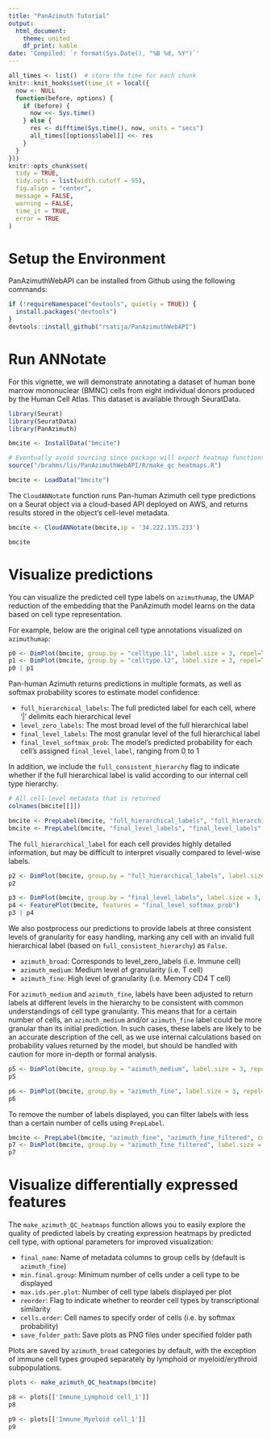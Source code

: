 ```yaml
---
title: "PanAzimuth Tutorial"
output:
  html_document:
    theme: united
    df_print: kable
date: 'Compiled: `r format(Sys.Date(), "%B %d, %Y")`'
---
```

```r
all_times <- list()  # store the time for each chunk
knitr::knit_hooks$set(time_it = local({
  now <- NULL
  function(before, options) {
    if (before) {
      now <<- Sys.time()
    } else {
      res <- difftime(Sys.time(), now, units = "secs")
      all_times[[options$label]] <<- res
    }
  }
}))
knitr::opts_chunk$set(
  tidy = TRUE,
  tidy.opts = list(width.cutoff = 95),
  fig.align = "center",
  message = FALSE,
  warning = FALSE,
  time_it = TRUE,
  error = TRUE
)
```

# Setup the Environment
PanAzimuthWebAPI can be installed from Github using the following commands:
```r
if (!requireNamespace("devtools", quietly = TRUE)) {
  install.packages("devtools")
}
devtools::install_github("rsatija/PanAzimuthWebAPI")
```
# Run ANNotate
For this vignette, we will demonstrate annotating a dataset of human bone marrow mononuclear (BMNC) cells from eight individual donors produced by the Human Cell Atlas. This dataset is available through SeuratData.
```r
library(Seurat)
library(SeuratData)
library(PanAzimuth)
```
```r
bmcite <- InstallData("bmcite")
```
```r
# Eventually avoid sourcing since package will export heatmap functions. 
source("/brahms/lis/PanAzimuthWebAPI/R/make_qc_heatmaps.R") 
```
```r
bmcite <- LoadData("bmcite")
```

The `CloudANNotate` function runs Pan-human Azimuth cell type predictions on a Seurat object via a cloud-based API deployed on AWS, and returns results stored in the object's cell-level metadata. 

```r
bmcite <- CloudANNotate(bmcite,ip = '34.222.135.233')
```
```r
bmcite
```

# Visualize predictions
You can visualize the predicted cell type labels on `azimuthumap`, the UMAP reduction of the embedding that the PanAzimuth model learns on the data based on cell type representation.

For example, below are the original cell type annotations visualized on `azimuthumap`:

```r
p0 <- DimPlot(bmcite, group.by = "celltype.l1", label.size = 3, repel=T, label=T) + NoLegend()
p1 <- DimPlot(bmcite, group.by = "celltype.l2", label.size = 3, repel=T, label=T) + NoLegend()
p0 | p1
```

Pan-human Azimuth returns predictions in multiple formats, as well as softmax probability scores to estimate model confidence:

* `full_hierarchical_labels`: The full predicted label for each cell, where '|' delimits each hierarchical level
* `level_zero_labels`: The most broad level of the full hierarchical label
* `final_level_labels`: The most granular level of the full hierarchical label
* `final_level_softmax_prob`: The model’s predicted probability for each cell’s assigned `final_level_label`, ranging from 0 to 1

In addition, we include the `full_consistent_hierarchy` flag to indicate whether if the full hierarchical label is valid according to our internal cell type hierarchy.

```r
# All cell-level metadata that is returned
colnames(bmcite[[]])
```
```r
bmcite <- PrepLabel(bmcite, "full_hierarchical_labels", "full_hierarchical_labels", cutoff=20)
bmcite <- PrepLabel(bmcite, "final_level_labels", "final_level_labels", cutoff=20)
```

The `full_hierarchical_label` for each cell provides highly detailed information, but may be difficult to interpret visually compared to level-wise labels. 

```r
p2 <- DimPlot(bmcite, group.by = "full_hierarchical_labels", label.size = 1.5, repel=T, label=T) + NoLegend()
p2
```
```r
p3 <- DimPlot(bmcite, group.by = "final_level_labels", label.size = 3, repel=T, label=T) + NoLegend()
p4 <- FeaturePlot(bmcite, features = "final_level_softmax_prob") 
p3 | p4
```

We also postprocess our predictions to provide labels at three consistent levels of granularity for easy handling, marking any cell with an invalid full hierarchical label (based on `full_consistent_hierarchy`) as `False`.  

* `azimuth_broad`: Corresponds to level_zero_labels (i.e. Immune cell)
* `azimuth_medium`: Medium level of granularity (i.e. T cell)
* `azimuth_fine`: High level of granularity (i.e. Memory CD4 T cell)

For `azimuth_medium` and `azimuth_fine`, labels have been adjusted to return labels at different levels in the hierarchy to be consistent with common understandings of cell type granularity. 
This means that for a certain number of cells, an `azimuth_medium` and/or `azimuth_fine` label could be more granular than its initial prediction. In such cases, these labels are likely to be an accurate description of the cell, as we use internal calculations based on probability values returned by the model, but should be handled with caution for more in-depth or formal analysis. 

```r
p5 <- DimPlot(bmcite, group.by = "azimuth_medium", label.size = 3, repel=T, label=T) + NoLegend()
p5
```
```r
p6 <- DimPlot(bmcite, group.by = "azimuth_fine", label.size = 3, repel=T, label=T) + NoLegend()
p6
```

To remove the number of labels displayed, you can filter labels with less than a certain number of cells using `PrepLabel`.

```r
bmcite <- PrepLabel(bmcite, "azimuth_fine", "azimuth_fine_filtered", cutoff=20)
p7 <- DimPlot(bmcite, group.by = "azimuth_fine_filtered", label.size = 3, repel=T, label=T) + NoLegend()
p7
```

# Visualize differentially expressed features
The `make_azimuth_QC_heatmaps` function allows you to easily explore the quality of predicted labels by creating expression heatmaps by predicted cell type, with optional parameters for improved visualization:

* `final_name`: Name of metadata columns to group cells by (default is `azimuth_fine`)
* `min.final.group`: Minimum number of cells under a cell type to be displayed
* `max.ids.per.plot`: Number of cell type labels displayed per plot
* `reorder`: Flag to indicate whether to reorder cell types by transcriptional similarity
* `cells.order`: Cell names to specify order of cells (i.e. by softmax probability)
* `save_folder_path`: Save plots as PNG files under specified folder path

Plots are saved by `azimuth_broad` categories by default, with the exception of immune cell types grouped separately by lymphoid or myeloid/erythroid subpopulations.

```r
plots <- make_azimuth_QC_heatmaps(bmcite)
```
```r
p8 <- plots[['Immune_Lymphoid cell_1']]
p8
```
```r
p9 <- plots[['Immune_Myeloid cell_1']]
p9
```